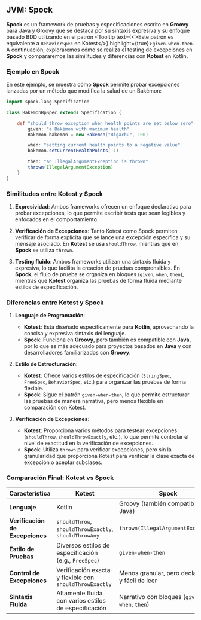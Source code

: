 
## JVM: Spock

**Spock** es un framework de pruebas y especificaciones escrito en **Groovy** para Java y Groovy que se destaca por su sintaxis expresiva y su enfoque basado BDD utilizando en el patrón <Tooltip text={<>Este patrón es equivalente a <code>BehaviorSpec</code> en Kotest</>} highlight={true}>`given-when-then`</Tooltip>. A continuación, exploraremos cómo se realiza el testing de excepciones en **Spock** y compararemos las similitudes y diferencias con **Kotest** en Kotlin.

### Ejemplo en Spock

En este ejemplo, se muestra cómo **Spock** permite probar excepciones lanzadas por un método que modifica la salud de un Bakémon:

```groovy showLineNumbers title="BakemonHpSpec.groovy"
import spock.lang.Specification

class BakemonHpSpec extends Specification {

    def "should throw exception when health points are set below zero"() {
        given: "a Bakémon with maximum health"
        Bakemon bakemon = new Bakemon("Bigachu", 100)

        when: "setting current health points to a negative value"
        bakemon.setCurrentHealthPoints(-1)

        then: "an IllegalArgumentException is thrown"
        thrown(IllegalArgumentException)
    }
}
```

### Similitudes entre Kotest y Spock

1. **Expresividad**: Ambos frameworks ofrecen un enfoque declarativo para probar excepciones, lo que permite escribir tests que sean legibles y enfocados en el comportamiento.

2. **Verificación de Excepciones**: Tanto Kotest como Spock permiten verificar de forma explícita que se lance una excepción específica y su mensaje asociado. En **Kotest** se usa `shouldThrow`, mientras que en **Spock** se utiliza `thrown`.

3. **Testing fluido**: Ambos frameworks utilizan una sintaxis fluida y expresiva, lo que facilita la creación de pruebas comprensibles. En **Spock**, el flujo de prueba se organiza en bloques (`given`, `when`, `then`), mientras que **Kotest** organiza las pruebas de forma fluida mediante estilos de especificación.

### Diferencias entre Kotest y Spock

1. **Lenguaje de Programación**:
    - **Kotest**: Está diseñado específicamente para **Kotlin**, aprovechando la concisa y expresiva sintaxis del lenguaje.
    - **Spock**: Funciona en **Groovy**, pero también es compatible con **Java**, por lo que es más adecuado para proyectos basados en **Java** y con desarrolladores familiarizados con **Groovy**.

2. **Estilo de Estructuración**:
    - **Kotest**: Ofrece varios estilos de especificación (`StringSpec`, `FreeSpec`, `BehaviorSpec`, etc.) para organizar las pruebas de forma flexible.
    - **Spock**: Sigue el patrón `given-when-then`, lo que permite estructurar las pruebas de manera narrativa, pero menos flexible en comparación con Kotest.

3. **Verificación de Excepciones**:
    - **Kotest**: Proporciona varios métodos para testear excepciones (`shouldThrow`, `shouldThrowExactly`, etc.), lo que permite controlar el nivel de exactitud en la verificación de excepciones.
    - **Spock**: Utiliza `thrown` para verificar excepciones, pero sin la granularidad que proporciona Kotest para verificar la clase exacta de excepción o aceptar subclases.

### Comparación Final: Kotest vs Spock

| **Característica**            | **Kotest**                                                 | **Spock**                                                  |
|-------------------------------|------------------------------------------------------------|------------------------------------------------------------|
| **Lenguaje**                  | Kotlin                                                     | Groovy (también compatible con Java)                       |
| **Verificación de Excepciones**| `shouldThrow`, `shouldThrowExactly`, `shouldThrowAny`      | `thrown(IllegalArgumentException)`                         |
| **Estilo de Pruebas**         | Diversos estilos de especificación (e.g., `FreeSpec`)       | `given-when-then`                                           |
| **Control de Excepciones**    | Verificación exacta y flexible con `shouldThrowExactly`     | Menos granular, pero declarativo y fácil de leer            |
| **Sintaxis Fluida**           | Altamente fluida con varios estilos de especificación       | Narrativo con bloques (`given`, `when`, `then`)             |
